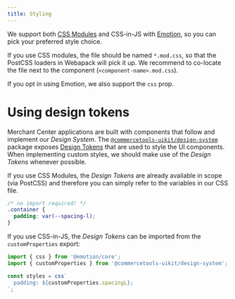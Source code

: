 ```yaml
---
title: Styling
---
```


We support both [CSS Modules](https://github.com/css-modules/css-modules) and CSS-in-JS with [Emotion](https://emotion.sh/), so you can pick your preferred style choice.

If you use CSS modules, the file should be named `*.mod.css`, so that the PostCSS loaders in Webapack will pick it up. We recommend to co-locate the file next to the component (`<component-name>.mod.css`).

If you opt in using Emotion, we also support the `css` prop.

# Using design tokens

Merchant Center applications are built with components that follow and implement our _Design System_. The [`@commercetools-uikit/design-system`](https://www.npmjs.com/package/@commercetools-uikit/design-system) package exposes [Design Tokens](https://uikit.commercetools.com/?path=/story/basics-tokens--all-tokens) that are used to style the UI components.
When implementing custom styles, we should make use of the _Design Tokens_ whenever possible.

If you use CSS Modules, the _Design Tokens_ are already available in scope (via PostCSS) and therefore you can simply refer to the variables in our CSS file.

```css
/* no import required! */
.container {
  padding: var(--spacing-l);
}
```

If you use CSS-in-JS, the _Design Tokens_ can be imported from the `customProperties` export:

```js
import { css } from '@emotion/core';
import { customProperties } from '@commercetools-uikit/design-system';

const styles = css`
  padding: ${customProperties.spacingL};
`;
```
